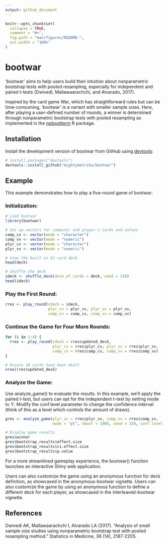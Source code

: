 ```yaml
---
output: github_document
---
```


<!-- README.md is generated from README.Rmd. Please edit that file -->

```r
knitr::opts_chunk$set(
  collapse = TRUE,
  comment = "#>",
  fig.path = "man/figures/README-",
  out.width = "100%"
)
```

# bootwar

<!-- badges: start -->
<!-- badges: end -->

'bootwar' aims to help users build their intuition about nonparametric bootstrap tests with pooled resampling, especially for independent and paired t-tests (Dwivedi, Mallawaarachchi, and Alvarado, 2017).

Inspired by the card game War, which has straightforward rules but can be time-consuming, 'bootwar' is a variant with smaller sample sizes. Here, after playing a user-defined number of rounds, a winner is determined through nonparametric bootstrap tests with pooled resampling as implemented in the [npboottprm](https://CRAN.R-project.org/package=npboottprm) R package.

## Installation

Install the development version of bootwar from GitHub using [devtools](https://devtools.r-lib.org/):

```r
# install.packages("devtools")
devtools::install_github("mightymetrika/bootwar")
```

## Example

This example demonstrates how to play a five-round game of bootwar:

### Initialization:

```r
# Load bootwar
library(bootwar)

# Set up vectors for computer and player's cards and values
comp_cv <- vector(mode = "character")
comp_vv <- vector(mode = "numeric")
plyr_cv <- vector(mode = "character")
plyr_vv <- vector(mode = "numeric")

# View the built-in 52 card deck
head(deck)

# Shuffle the deck
ideck <- shuffle_deck(deck_of_cards = deck, seed = 150)
head(ideck)
```


### Play the First Round:

```r
rres <- play_round(cdeck = ideck,
                   plyr_cv = plyr_cv, plyr_vv = plyr_vv,
                   comp_cv = comp_cv, comp_vv = comp_vv)
```


### Continue the Game for Four More Rounds:

```r
for (i in 1:4) {
  rres <- play_round(cdeck = rres$updated_deck,
                     plyr_cv = rres$plyr_cv, plyr_vv = rres$plyr_vv,
                     comp_cv = rres$comp_cv, comp_vv = rres$comp_vv)
}

# Ensure 10 cards have been dealt
nrow(rres$updated_deck)
```


### Analyze the Game:

Use analyze_game() to evaluate the results. In this example, we'll apply the paired t-test, but users can opt for the independent t-test by setting mode to 't'. Modify the conf.level parameter to change the confidence interval (think of this as a level which controls the amount of draws).

```r
gres <- analyze_game(plyr_vv = rres$plyr_vv, comp_vv = rres$comp_vv,
                     mode = "pt", nboot = 1000, seed = 150, conf.level = 0.05)

# Display game results
gres$winner
gres$bootstrap_results$effect.size
gres$bootstrap_results$ci.effect.size
gres$bootstrap_results$p.value
```


For a more streamlined gameplay experience, the bootwar() function launches an interactive Shiny web application.

Users can also customize the game using an anonymous function for deck definition, as showcased in the anonymous-bootwar vignette. Users can also customize the game by using an anonymous function to define a different deck for each player, as showcased in the interleaved-bootwar vignette.

## References

Dwivedi AK, Mallawaarachchi I, Alvarado LA (2017). "Analysis of small sample size studies using nonparametric bootstrap test with pooled resampling method." Statistics in Medicine, 36 (14), 2187-2205.
